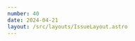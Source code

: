 ```yaml
---
number: 40
date: 2024-04-21
layout: /src/layouts/IssueLayout.astro
---
```




<Title title={`Issue ${frontmatter.number}`} date={frontmatter.date} />

**🗣️ Conference season is underway!**

Conference season is well and truly underway and what a way to kick it off at [Swift Heroes](https://twitter.com/polpielladev)!

This year's edition of the Turin-based conference was amazing, I attended amazing talks by world-class speakers, met a lot of new friends caught up with friends I hadn't seen in a while and got to know the lovely organisers better.

It was my second time speaking at the conference and I can say the people from Synesthesia always make me feel right at home and I can't wait to be back!

This morning when I woke up I was reflecting on the talks I attended and I have to say there were three that truly stood out to me and that I can't wait to watch back when the videos come out on YouTube:

*   [Alberto de Bortoli](https://twitter.com/albertodebo)'s _Scalable Continuous Integration for iOS._ 
*   [Flora Damiano](https://twitter.com/flora_dam)'s _Crafting Better Icons_
*   [Peter Friese](https://twitter.com/peterfriese)'s _One more thing - How to create insanely great slides using Keynote_.

Keep an eye on [Swift Heroes](https://twitter.com/swiftheroes_it)' social media to know when the videos are available and watch those sessions, they were amazing!

Back home now and time to focus on making [Helm](https://twitter.com/helm_app) even better and preparing the webinar I am giving on Wednesday for [London Tech Leaders and AppCircle about The Future of Mobile Releases](https://london-tech-leaders.webinargeek.com/the-future-of-mobile-app-releases).

<Providers />

## [Why 100+ Companies Are Switching to AppCircle from Microsoft's App Center (Sponsored)](https://www.linkedin.com/pulse/why-100-companies-switching-appcircle-from-microsofts-app-3vchc?utm_campaign%3DiOS%20CI%20Newsletter%26utm_medium%3Dweb%26utm_source%3DiOS%20CI%20Newsletter%20Issue%2040%26utm_content%3Dapr_21_24)

With the news of App Center's retirement, the search for App Center alternatives has accelerated. In the past month alone, more than 100 companies have switched their processes from Microsfot's App Center to Appcircle.

Check out this post to learn about the reasons why companies are choosing Appcircle as their new mobile DevOps platform and how it can help you with your mobile app development process.

## [🚀 Using Danger with Swift on CI](https://swiftunwrap.com/article/dangerswift?utm_campaign%3DiOS%20CI%20Newsletter%26utm_medium%3Dweb%26utm_source%3DiOS%20CI%20Newsletter%20Issue%2040%26utm_content%3Dapr_21_24)

[Danger](https://github.com/danger/danger) is a tool that runs as part of a CI/CD workflow and allows developers to **automate tasks such as linting code and enforcing name conventions** on their PRs using metadata from their code hosting platform.

The tool is written in Ruby, but did you know it has a Swift counterpart? Check out this article by [JC Pastant](https://twitter.com/pjechris) to learn all about it!

## [💻 Become an Xcode Cloud expert with this 3-hour workshop](https://www.eventbrite.com/e/ship-your-apps-faster-with-xcode-cloud-tickets-880727147607)

I have recently announced that I will be running **an online workshop about Xcode Cloud** where not only will I share my knowledge on Apple's CI/CD service, but I will also be **answering any questions you might have**.

Are you considering migrating your app's CI/CD pipelines to Xcode Cloud and don't know where to start? Come to the workshop and I'll give you a **detailed step-by-step guide that fits your needs** and where you can **even reuse some of your CI/CD code**!  

## [🤝 Ask Apple experts about the review process!](https://developer.apple.com/events/view/upcoming-events?q=app%20review%20consultation?utm_campaign%3DiOS%20CI%20Newsletter%26utm_medium%3Dweb%26utm_source%3DiOS%20CI%20Newsletter%20Issue%2040%26utm_content%3Dapr_21_24)

Apple's app review process is one of the biggest points of friction for us Apple developers. If you've been a developer for a while, chances are that you will have had an app version rejected by Apple and have had to either appeal the decision or make some changes to comply with their feedback.

If you've **got questions about the review process** and want to speak to Apple experts, this is your chance! You can book a **30-minute online consultation** and ask them all your questions ❤️.

## [🚨 Upcoming App Store Connect upload requirements](https://pol.link/xcode-15-requirements?utm_campaign%3DiOS%20CI%20Newsletter%26utm_medium%3Dweb%26utm_source%3DiOS%20CI%20Newsletter%20Issue%2040%26utm_content%3Dapr_21_24)

As the date is quickly approaching, I thought it was wise for me to include a reminder in this newsletter that, as of the end of this month (**29th of April**), Apple will **only accept apps built with Xcode 15**.

## [📱 A comparison of top iOS beta app distribution](https://www.instabug.com/blog/comparison-between-top-beta-app-distribution-tools?utm_campaign%3DiOS%20CI%20Newsletter%26utm_medium%3Dweb%26utm_source%3DiOS%20CI%20Newsletter%20Issue%2040%26utm_content%3Dapr_21_24)

As I mentioned back in [issue #38](https://www.ioscinewsletter.com/issues/38) of the newsletter, Microsoft have announced that their popular mobile app [distribution service AppCenter is scheduled for retirement on the 31st of March of 2025](https://learn.microsoft.com/en-gb/appcenter/retirement).

I still know many companies use AppCenter, so I thought I would share this great article from [Sherif Abul-Ezz](https://www.linkedin.com/in/sherief-abul-ezz-36840891/) on the [Instabug](https://twitter.com/Instabug) blog, where they **compare the top iOS beta build distribution services** out there.

## [📹 Automatically generating release notes using Xcode Cloud](https://www.youtube.com/watch?v=ZBoBCCV5VQ8?utm_campaign%3DiOS%20CI%20Newsletter%26utm_medium%3Dweb%26utm_source%3DiOS%20CI%20Newsletter%20Issue%2040%26utm_content%3Dapr_21_24)

I shared [Wes Chua](https://twitter.com/wescsk)'s free Xcode Cloud course on Youtube back in [issue #30](https://www.ioscinewsletter.com/issues/30) of the newsletter and, this week, I saw that [Wes](https://twitter.com/wescsk) is adding some new videos to the course 🎉.

The latest video in the course shows you how you can **automatically generate release notes** for your TestFlight builds as part of your Xcode Cloud workflows **using CI scripts and a simple git command**!
